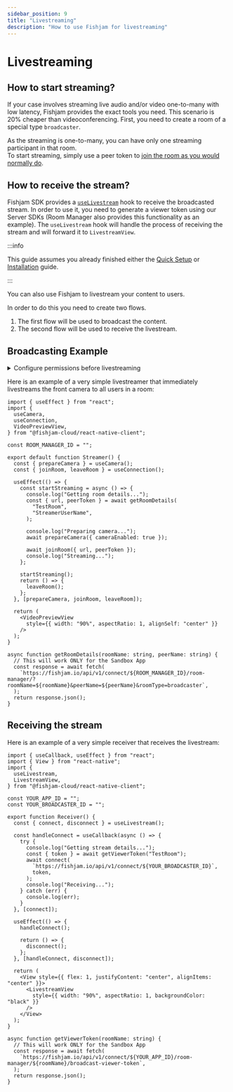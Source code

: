 ```yaml
---
sidebar_position: 9
title: "Livestreaming"
description: "How to use Fishjam for livestreaming"
---
```



# Livestreaming

## How to start streaming?

If your case involves streaming live audio and/or video one-to-many with low latency, Fishjam provides the exact tools you need. This scenario is 20% cheaper than videoconferencing.
First, you need to create a room of a special type `broadcaster`.

As the streaming is one-to-many, you can have only one streaming participant in that room.  
To start streaming, simply use a peer token to [join the room as you would normally do](/react-native/connecting).

## How to receive the stream?

Fishjam SDK provides a [`useLivestream`](/api/mobile/functions/useLivestream) hook to receive the broadcasted stream.
In order to use it, you need to generate a viewer token using our Server SDKs (Room Manager also provides this functionality as an example).
The `useLivestream` hook will handle the process of receiving the stream and will forward it to `LivestreamView`.

:::info

This guide assumes you already finished either the [Quick Setup](/react-native/quick-setup) or [Installation](/react-native/installation) guide.

:::

You can also use Fishjam to livestream your content to users.

In order to do this you need to create two flows.

1. The first flow will be used to broadcast the content.
2. The second flow will be used to receive the livestream.

## Broadcasting Example

<details>
<summary>Configure permissions before livestreaming</summary>

<ConfigurePermissions />

</details>

Here is an example of a very simple livestreamer that immediately livestreams the front camera to all users in a room:

```tsx
import { useEffect } from "react";
import {
  useCamera,
  useConnection,
  VideoPreviewView,
} from "@fishjam-cloud/react-native-client";

const ROOM_MANAGER_ID = "";

export default function Streamer() {
  const { prepareCamera } = useCamera();
  const { joinRoom, leaveRoom } = useConnection();

  useEffect(() => {
    const startStreaming = async () => {
      console.log("Getting room details...");
      const { url, peerToken } = await getRoomDetails(
        "TestRoom",
        "StreamerUserName",
      );

      console.log("Preparing camera...");
      await prepareCamera({ cameraEnabled: true });

      await joinRoom({ url, peerToken });
      console.log("Streaming...");
    };

    startStreaming();
    return () => {
      leaveRoom();
    };
  }, [prepareCamera, joinRoom, leaveRoom]);

  return (
    <VideoPreviewView
      style={{ width: "90%", aspectRatio: 1, alignSelf: "center" }}
    />
  );
}

async function getRoomDetails(roomName: string, peerName: string) {
  // This will work ONLY for the Sandbox App
  const response = await fetch(
    `https://fishjam.io/api/v1/connect/${ROOM_MANAGER_ID}/room-manager/?roomName=${roomName}&peerName=${peerName}&roomType=broadcaster`,
  );
  return response.json();
}
```

## Receiving the stream

Here is an example of a very simple receiver that receives the livestream:

```tsx
import { useCallback, useEffect } from "react";
import { View } from "react-native";
import {
  useLivestream,
  LivestreamView,
} from "@fishjam-cloud/react-native-client";

const YOUR_APP_ID = "";
const YOUR_BROADCASTER_ID = "";

export function Receiver() {
  const { connect, disconnect } = useLivestream();

  const handleConnect = useCallback(async () => {
    try {
      console.log("Getting stream details...");
      const { token } = await getViewerToken("TestRoom");
      await connect(
        `https://fishjam.io/api/v1/connect/${YOUR_BROADCASTER_ID}`,
        token,
      );
      console.log("Receiving...");
    } catch (err) {
      console.log(err);
    }
  }, [connect]);

  useEffect(() => {
    handleConnect();

    return () => {
      disconnect();
    };
  }, [handleConnect, disconnect]);

  return (
    <View style={{ flex: 1, justifyContent: "center", alignItems: "center" }}>
      <LivestreamView
        style={{ width: "90%", aspectRatio: 1, backgroundColor: "black" }}
      />
    </View>
  );
}

async function getViewerToken(roomName: string) {
  // This will work ONLY for the Sandbox App
  const response = await fetch(
    `https://fishjam.io/api/v1/connect/${YOUR_APP_ID}/room-manager/${roomName}/broadcast-viewer-token`,
  );
  return response.json();
}
```
